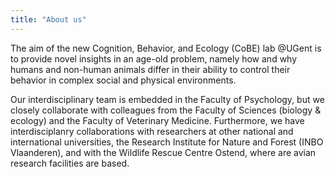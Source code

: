 ```yaml
---
title: "About us"
---
```


The aim of the new Cognition, Behavior, and Ecology (CoBE) lab @UGent is to provide novel insights in an age-old problem, namely how and why humans and non-human animals differ in their ability to control their behavior in complex social and physical environments.

Our interdisciplinary team is embedded in the Faculty of Psychology, but we closely collaborate with colleagues from the Faculty of Sciences (biology & ecology) and the Faculty of Veterinary Medicine. Furthermore, we have interdisciplanry collaborations with researchers at other national and international universities, the Research Institute for Nature and Forest (INBO Vlaanderen), and with the Wildlife Rescue Centre Ostend, where are avian research facilities are based.   
